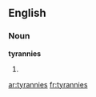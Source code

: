 ==English==

===Noun===
'''tyrannies'''

# {{plural of|[[tyranny]]}}

[[ar:tyrannies]]
[[fr:tyrannies]]